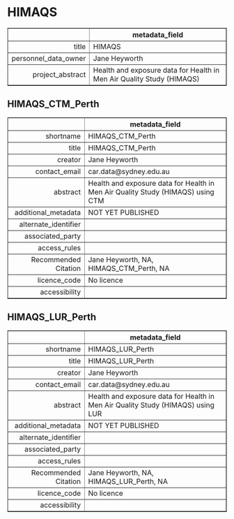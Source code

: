 HIMAQS
===
<!-- html table generated in R 3.6.0 by xtable 1.8-4 package -->
<!-- Fri May 22 19:15:30 2020 -->
<table border=1>
<tr> <th>  </th> <th> metadata_field </th>  </tr>
  <tr> <td align="right"> title </td> <td> HIMAQS </td> </tr>
  <tr> <td align="right"> personnel_data_owner </td> <td> Jane Heyworth </td> </tr>
  <tr> <td align="right"> project_abstract </td> <td> Health and exposure data for Health in Men Air Quality Study (HIMAQS) </td> </tr>
   </table>



HIMAQS_CTM_Perth
---
<!-- html table generated in R 3.6.0 by xtable 1.8-4 package -->
<!-- Fri May 22 19:15:30 2020 -->
<table border=1>
<tr> <th>  </th> <th> metadata_field </th>  </tr>
  <tr> <td align="right"> shortname </td> <td> HIMAQS_CTM_Perth </td> </tr>
  <tr> <td align="right"> title </td> <td> HIMAQS_CTM_Perth </td> </tr>
  <tr> <td align="right"> creator </td> <td> Jane Heyworth </td> </tr>
  <tr> <td align="right"> contact_email </td> <td> car.data@sydney.edu.au </td> </tr>
  <tr> <td align="right"> abstract </td> <td> Health and exposure data for Health in Men Air Quality Study (HIMAQS) using CTM </td> </tr>
  <tr> <td align="right"> additional_metadata </td> <td> NOT YET PUBLISHED </td> </tr>
  <tr> <td align="right"> alternate_identifier </td> <td>  </td> </tr>
  <tr> <td align="right"> associated_party </td> <td>  </td> </tr>
  <tr> <td align="right"> access_rules </td> <td>  </td> </tr>
  <tr> <td align="right"> Recommended Citation </td> <td> Jane Heyworth, NA, HIMAQS_CTM_Perth, NA </td> </tr>
  <tr> <td align="right"> licence_code </td> <td> No licence </td> </tr>
  <tr> <td align="right"> accessibility </td> <td>  </td> </tr>
   </table>



HIMAQS_LUR_Perth
---
<!-- html table generated in R 3.6.0 by xtable 1.8-4 package -->
<!-- Fri May 22 19:15:30 2020 -->
<table border=1>
<tr> <th>  </th> <th> metadata_field </th>  </tr>
  <tr> <td align="right"> shortname </td> <td> HIMAQS_LUR_Perth </td> </tr>
  <tr> <td align="right"> title </td> <td> HIMAQS_LUR_Perth </td> </tr>
  <tr> <td align="right"> creator </td> <td> Jane Heyworth </td> </tr>
  <tr> <td align="right"> contact_email </td> <td> car.data@sydney.edu.au </td> </tr>
  <tr> <td align="right"> abstract </td> <td> Health and exposure data for Health in Men Air Quality Study (HIMAQS) using LUR </td> </tr>
  <tr> <td align="right"> additional_metadata </td> <td> NOT YET PUBLISHED </td> </tr>
  <tr> <td align="right"> alternate_identifier </td> <td>  </td> </tr>
  <tr> <td align="right"> associated_party </td> <td>  </td> </tr>
  <tr> <td align="right"> access_rules </td> <td>  </td> </tr>
  <tr> <td align="right"> Recommended Citation </td> <td> Jane Heyworth, NA, HIMAQS_LUR_Perth, NA </td> </tr>
  <tr> <td align="right"> licence_code </td> <td> No licence </td> </tr>
  <tr> <td align="right"> accessibility </td> <td>  </td> </tr>
   </table>


